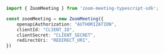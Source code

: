 ```typescript index.ts
import { ZoomMeeting } from 'zoom-meeting-typescript-sdk';

const zoomMeeting = new ZoomMeeting({
    openapiAuthorization: "AUTHORIZATION",
    clientId: "CLIENT_ID",
    clientSecret: "CLIENT_SECRET",
    redirectUri: "REDIRECT_URI",
})
```